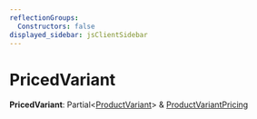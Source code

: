 ```yaml
---
reflectionGroups:
  Constructors: false
displayed_sidebar: jsClientSidebar
---
```



# PricedVariant

 **PricedVariant**: Partial&#60;[ProductVariant](../classes/js_client.internal.internal.ProductVariant.mdx)&#62; & [ProductVariantPricing](js_client.internal.ProductVariantPricing.mdx)
